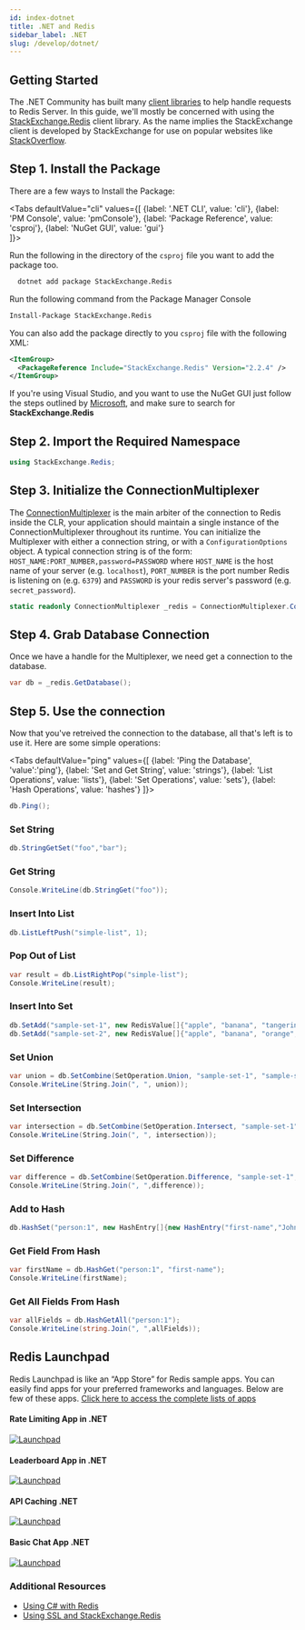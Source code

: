```yaml
---
id: index-dotnet
title: .NET and Redis
sidebar_label: .NET
slug: /develop/dotnet/
---
```



## Getting Started

The .NET Community has built many [client libraries](https://redis.io/clients#c-sharp) to help handle requests to Redis Server. In this guide, we'll mostly be concerned with using the [StackExchange.Redis](https://github.com/StackExchange/StackExchange.Redis) client library. As the name implies the StackExchange client is developed by StackExchange for use on popular websites like [StackOverflow](https://stackoverflow.com/).

## Step 1. Install the Package

There are a few ways to Install the Package:

<Tabs
  defaultValue="cli"
  values={[
    {label: '.NET CLI', value: 'cli'},
    {label: 'PM Console', value: 'pmConsole'},
    {label: 'Package Reference', value: 'csproj'},
    {label: 'NuGet GUI', value: 'gui'}    
  ]}>
  <TabItem value="cli">

Run the following in the directory of the `csproj` file you want to add the package too.

  ```sh
    dotnet add package StackExchange.Redis
  ```

  </TabItem>
  <TabItem value="pmConsole">

  Run the following command from the Package Manager Console

  ```sh
  Install-Package StackExchange.Redis
  ```

  </TabItem>

  <TabItem value="csproj">

  You can also add the package directly to you `csproj` file with the following XML:

  ```XML
  <ItemGroup>    
    <PackageReference Include="StackExchange.Redis" Version="2.2.4" />
  </ItemGroup>
  ```
  
  </TabItem>

  <TabItem value="gui">

  If you're using Visual Studio, and you want to use the NuGet GUI just follow the steps outlined by [Microsoft](https://docs.microsoft.com/en-us/nuget/consume-packages/install-use-packages-visual-studio), and make sure to search for **StackExchange.Redis**
    
  </TabItem>
</Tabs>

## Step 2. Import the Required Namespace

```csharp
using StackExchange.Redis;
```

## Step 3. Initialize the ConnectionMultiplexer

The [ConnectionMultiplexer](https://stackexchange.github.io/StackExchange.Redis/Basics) is the main arbiter of the connection to Redis inside the CLR, your application should maintain a single instance of the ConnectionMultiplexer throughout its runtime. You can initialize the Multiplexer with either a connection string, or with a `ConfigurationOptions` object. A typical connection string is of the form: `HOST_NAME:PORT_NUMBER,password=PASSWORD` where `HOST_NAME` is the host name of your server (e.g. `localhost`), `PORT_NUMBER` is the port number Redis is listening on (e.g. `6379`) and `PASSWORD` is your redis server's password (e.g. `secret_password`).

```csharp
static readonly ConnectionMultiplexer _redis = ConnectionMultiplexer.Connect($"{HOST_NAME}:{PORT_NUMBER},password={PASSWORD}");
```

## Step 4. Grab Database Connection

Once we have a handle for the Multiplexer, we need get a connection to the database.

```csharp
var db = _redis.GetDatabase();
```

## Step 5. Use the connection

Now that you've retreived the connection to the database, all that's left is to use it. Here are some simple operations:

<Tabs
  defaultValue="ping"
  values={[
    {label: 'Ping the Database', 'value':'ping'},
    {label: 'Set and Get String', value: 'strings'},
    {label: 'List Operations', value: 'lists'},
    {label: 'Set Operations', value: 'sets'},
    {label: 'Hash Operations', value: 'hashes'}
  ]}>  

  <TabItem value='ping'>

  ```csharp
  db.Ping();
  ```

  </TabItem>

  <TabItem value='strings'>

  ### Set String

  ```csharp
  db.StringGetSet("foo","bar");
  ```

  ### Get String

  ```csharp
  Console.WriteLine(db.StringGet("foo"));
  ```

  </TabItem>

  <TabItem value="lists">

  ### Insert Into List

  ```csharp
  db.ListLeftPush("simple-list", 1);
  ```

  ### Pop Out of List

  ```csharp
  var result = db.ListRightPop("simple-list");
  Console.WriteLine(result);
  ```

  </TabItem>

  <TabItem value="sets">

  ### Insert Into Set

  ```csharp
  db.SetAdd("sample-set-1", new RedisValue[]{"apple", "banana", "tangerine", "kiwi"});
  db.SetAdd("sample-set-2", new RedisValue[]{"apple", "banana", "orange", "blueberries"});
  ```

  ### Set Union

  ```csharp
  var union = db.SetCombine(SetOperation.Union, "sample-set-1", "sample-set-2");
  Console.WriteLine(String.Join(", ", union));
  ```

  ### Set Intersection

  ```csharp
  var intersection = db.SetCombine(SetOperation.Intersect, "sample-set-1", "sample-set-2");
  Console.WriteLine(String.Join(", ", intersection));
  ```

  ### Set Difference 

  ```csharp
  var difference = db.SetCombine(SetOperation.Difference, "sample-set-1", "sample-set-2");
  Console.WriteLine(String.Join(", ",difference));
  ```

  </TabItem>

  <TabItem value="hashes">

  ### Add to Hash

  ```csharp
  db.HashSet("person:1", new HashEntry[]{new HashEntry("first-name","John"), new HashEntry("last-name","Smith")});
  ```

  ### Get Field From Hash

  ```csharp
  var firstName = db.HashGet("person:1", "first-name");
  Console.WriteLine(firstName);
  ```

  ### Get All Fields From Hash

  ```csharp
  var allFields = db.HashGetAll("person:1");
  Console.WriteLine(string.Join(", ",allFields));
  ```

  </TabItem>

</Tabs>

## Redis Launchpad

Redis Launchpad is like an “App Store” for Redis sample apps. You can easily find apps for your preferred frameworks and languages. 
Below are few of these apps. [Click here to access the complete lists of apps](https://launchpad.redislabs.com)

<div class="row text--center">

<div class="col ">
<div className="ri-container">

#### Rate Limiting App in .NET

[![Launchpad](images/rate-limiting.png)](https://launchpad.redis.com/?id=project%3Abasic-redis-rate-limiting-demo-csharp-dot-net)

</div>
</div>
<div class="col">
<div className="ri-container">

#### Leaderboard App in .NET

[![Launchpad](images/leaderboard.png)](https://launchpad.redis.com/?id=project%3Abasic-redis-leaderboard-demo-dotnet)


</div>
</div>
</div>

<div class="row text--center">

<div class="col">
<div className="ri-container">

#### API Caching .NET

[![Launchpad](images/cachingMarketplace.png)](https://launchpad.redis.com/?id=project%3Abasic-caching-demo-csharpdotnet)

</div>
</div>

<div class="col">
<div className="ri-container">

#### Basic Chat App .NET

[![Launchpad](images/chatMarketplace.png)](https://launchpad.redis.com/?id=project%3Abasic-redis-chat-app-demo-dotnet)

</div>
</div>

</div>

### Additional Resources

- [Using C# with Redis](https://docs.redislabs.com/latest/rs/references/client_references/client_csharp/)
- [Using SSL and StackExchange.Redis](https://docs.redislabs.com/latest/rs/references/client_references/client_csharp/)



